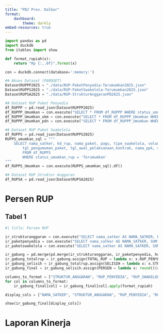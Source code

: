 ```yaml
---
title: "PBJ Prov. Kalbar"
format: 
    dashboard:
        theme: darkly
embed-resources: true
---
```


```python
import pandas as pd
import duckdb
from itables import show

def format_rupiah(x):
    return "Rp {:,.0f}".format(x)

con = duckdb.connect(database=':memory:')

## Akses Dataset (PARQUET)
DatasetRUPPP2025 = "./data/RUP-PaketPenyedia-Terumumkan2025.json"
DatasetRUPPS2025 = "./data/RUP-PaketSwakelola-Terumumkan2025.json"
DatasetRUPSA2025 = "./data/RUP-StrukturAnggaranPD2025.json"

## Dataset RUP Paket Penyedia
df_RUPPP = pd.read_json(DatasetRUPPP2025)
df_RUPPP_Umumkan = con.execute("SELECT * FROM df_RUPPP WHERE status_umumkan_rup = 'Terumumkan' AND status_aktif_rup = 'TRUE' AND metode_pengadaan <> '0'").df()
df_RUPPP_Umumkan_ukm = con.execute("SELECT * FROM df_RUPPP_Umumkan WHERE status_ukm = 'UKM'").df()
df_RUPPP_Umumkan_pdn = con.execute("SELECT * FROM df_RUPPP_Umumkan WHERE status_pdn = 'PDN'").df()

## Dataset RUP Paket Swakelola
df_RUPPS = pd.read_json(DatasetRUPPS2025)
RUPPS_umumkan_sql = """
    SELECT nama_satker, kd_rup, nama_paket, pagu, tipe_swakelola, volume_pekerjaan, uraian_pekerjaan, 
        tgl_pengumuman_paket, tgl_awal_pelaksanaan_kontrak, nama_ppk, status_umumkan_rup
        FROM df_RUPPS
        WHERE status_umumkan_rup = 'Terumumkan'
"""
df_RUPPS_Umumkan = con.execute(RUPPS_umumkan_sql).df()

## Dataset RUP Struktur Anggaran
df_RUPSA = pd.read_json(DatasetRUPSA2025)
```

# Persen RUP

## Tabel 1
```python
#| title: Persen RUP

ir_strukturanggaran = con.execute("SELECT nama_satker AS NAMA_SATKER, belanja_pengadaan AS STRUKTUR_ANGGARAN FROM df_RUPSA WHERE STRUKTUR_ANGGARAN > 0").df()
ir_paketpenyedia = con.execute("SELECT nama_satker AS NAMA_SATKER, SUM(pagu) AS RUP_PENYEDIA FROM df_RUPPP_Umumkan GROUP BY NAMA_SATKER").df()
ir_paketswakelola = con.execute("SELECT nama_satker AS NAMA_SATKER, SUM(pagu) AS RUP_SWAKELOLA FROM df_RUPPS_Umumkan GROUP BY NAMA_SATKER").df()   

ir_gabung = pd.merge(pd.merge(ir_strukturanggaran, ir_paketpenyedia, how='left', on='NAMA_SATKER'), ir_paketswakelola, how='left', on='NAMA_SATKER')
ir_gabung_totalrup = ir_gabung.assign(TOTAL_RUP = lambda x: x.RUP_PENYEDIA + x.RUP_SWAKELOLA)
ir_gabung_selisih = ir_gabung_totalrup.assign(SELISIH = lambda x: x.STRUKTUR_ANGGARAN - x.RUP_PENYEDIA - x.RUP_SWAKELOLA) 
ir_gabung_final = ir_gabung_selisih.assign(PERSEN = lambda x: round(((x.RUP_PENYEDIA + x.RUP_SWAKELOLA) / x.STRUKTUR_ANGGARAN * 100), 2)).fillna(0)

columns_to_format = ["STRUKTUR_ANGGARAN", "RUP_PENYEDIA", "RUP_SWAKELOLA", "TOTAL_RUP", "SELISIH"]
for col in columns_to_format:
    ir_gabung_final[col] = ir_gabung_final[col].apply(format_rupiah)

display_cols = ["NAMA_SATKER", "STRUKTUR_ANGGARAN", "RUP_PENYEDIA", "RUP_SWAKELOLA", "TOTAL_RUP", "SELISIH", "PERSEN"]

show(ir_gabung_final[display_cols])
```

# Laporan Kinerja

